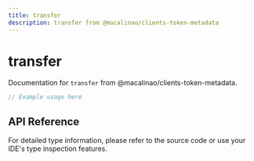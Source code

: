 ```yaml
---
title: transfer
description: transfer from @macalinao/clients-token-metadata
---
```


# transfer

Documentation for `transfer` from @macalinao/clients-token-metadata.

```typescript
// Example usage here
```

## API Reference

For detailed type information, please refer to the source code or use your IDE's type inspection features.

